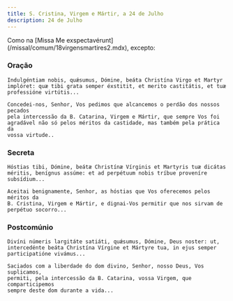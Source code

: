 ```yaml
---
title: S. Cristina, Virgem e Mártir, a 24 de Julho
description: 24 de Julho
---
```


<aside>
  Como na [Missa Me exspectavérunt](/missal/comum/18virgensmartires2.mdx),
  excepto:
</aside>

### Oração

<div class="side-by-side not-content">

    Indulgéntiam nobis, quǽsumus, Dómine, beáta Christína Virgo et Martyr
    implóret: quæ tibi grata semper éxstitit, et merito castitátis, et tuæ
    professióne virtútis...

    Concedei-nos, Senhor, Vos pedimos que alcancemos o perdão dos nossos pecados
    pela intercessão da B. Catarina, Virgem e Mártir, que sempre Vos foi
    agradável não só pelos méritos da castidade, mas também pela prática da
    vossa virtude..

</div>

### Secreta

<div class="side-by-side not-content">

    Hóstias tibi, Dómine, beátæ Christínæ Vírginis et Martyris tuæ dicátas
    méritis, benígnus assúme: et ad perpétuum nobis tríbue proveníre
    subsídium...

    Aceitai benignamente, Senhor, as hóstias que Vos oferecemos pelos méritos da
    B. Cristina, Virgem e Mártir, e dignai-Vos permitir que nos sirvam de
    perpétuo socorro...

</div>

### Postcomúnio

<div class="side-by-side not-content">

    Divíni númeris largitáte satiáti, quǽsumus, Dómine, Deus noster: ut,
    intercedénte beáta Christína Vírgine et Mártyre tua, in ejus semper
    participatióne vivámus...

    Saciados com a liberdade do dom divino, Senhor, nosso Deus, Vos suplicamos,
    permiti, pela intercessão da B. Catarina, vossa Virgem, que comparticipemos
    sempre deste dom durante a vida...

</div>

